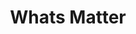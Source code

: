 ---
title: Whats Matter 
slug: whats-matter
featuredImage: ../assets/images/whats_matter.png
detailsImage: ../assets/images/whats_matter-login.png
liveLink: 'https://warm-citadel-75987.herokuapp.com/'
technologies: NodeJS, MongoDB, Mongoose, Ejs 
text: For me, this project was an attempt to go beyond the frontend, 
      I used the technologies that I learned for a short time, it allowed 
      me to understand how the authorization and validation system is created,  
      what I want to use in near time projects, during the project I encountered 
      many problems and I was forced to read the documentation many times, but thanks 
      to that I gained a lot of experience and knowledge. But of course I don't feel like 
      person with big knowledge in these technologies.
---